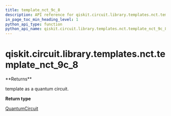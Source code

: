 ```yaml
---
title: template_nct_9c_8
description: API reference for qiskit.circuit.library.templates.nct.template_nct_9c_8
in_page_toc_min_heading_level: 1
python_api_type: function
python_api_name: qiskit.circuit.library.templates.nct.template_nct_9c_8
---
```


<span id="qiskit-circuit-library-templates-nct-template-nct-9c-8" />

# qiskit.circuit.library.templates.nct.template\_nct\_9c\_8

<Function id="qiskit.circuit.library.templates.nct.template_nct_9c_8" name="template_nct_9c_8" isDedicatedPage={true} github="https://github.com/qiskit/qiskit/tree/stable/0.16/qiskit/circuit/library/templates/nct/template_nct_9c_8.py" signature="template_nct_9c_8()">
  **Returns**

  template as a quantum circuit.

  **Return type**

  [QuantumCircuit](qiskit.circuit.QuantumCircuit "qiskit.circuit.QuantumCircuit")
</Function>

